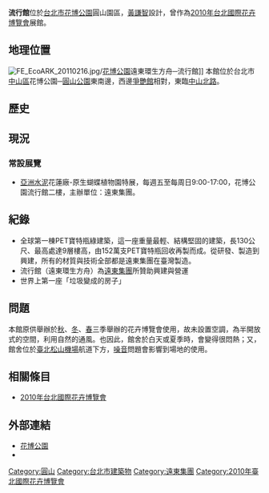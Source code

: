 '''流行館'''位於[[台北市|台北市]][[花博公園|花博公園]]圓山園區，[[黃謙智|黃謙智]]設計，曾作為[[2010年台北國際花卉博覽會|2010年台北國際花卉博覽會]]展館。

==地理位置==
[[File:FE_EcoARK_20110216.jpg|thumb]]/[[花博公園|花博公園]]遠東環生方舟─流行館]]
本館位於台北市[[中山區_(臺北市)|中山區]]花博公園─[[圓山公園_(臺北市)|圓山公園]]東南邊，西邊[[爭艷館|爭艷館]]相對，東臨[[中山北路_(臺北市)|中山北路]]。

==歷史==
{{seealso|2010年台北國際花卉博覽會}}

==現況==
{{seealso|花博公園}}
=== 常設展覽 ===
*[[亞洲水泥|亞洲水泥]]花蓮廠-原生蝴蝶植物園特展，每週五至每周日9:00-17:00，花博公園流行館二樓，主辦單位：遠東集團。

== 紀錄 ==
*全球第一棟PET寶特瓶綠建築，這一座重量最輕、結構堅固的建築，長130公尺、最高處達9層樓高，由152萬支PET寶特瓶回收再製而成。從研發、製造到興建，所有的材質與技術全部都是遠東集團在臺灣製造。
*流行館（遠東環生方舟）為[[遠東集團_(台灣)|遠東集團]]所贊助興建與營運
*世界上第一座「垃圾變成的房子」

==問題==
本館原供舉辦於[[秋|秋]]、[[冬|冬]]、[[春|春]]三季舉辦的花卉博覽會使用，故未設置空調，為半開放式的空間，利用自然的通風。也因此，館舍於白天或夏季時，會變得很悶熱；又，館舍位於[[臺北松山機場|臺北松山機場]]航道下方，[[噪音|噪音]]問題會影響到場地的使用。

==相關條目==
* [[2010年台北國際花卉博覽會|2010年台北國際花卉博覽會]]

==外部連結==
* [https://web.archive.org/web/20141218082524/http://taipei-expopark.tw/ 花博公園]
* {{facebook|2010TaipeiFlora|花博公園}}

{{花博公園}}
{{TW-stub}}

[[Category:圓山|Category:圓山]]
[[Category:台北市建築物|Category:台北市建築物]]
[[Category:遠東集團|Category:遠東集團]]
[[Category:2010年臺北國際花卉博覽會|Category:2010年臺北國際花卉博覽會]]